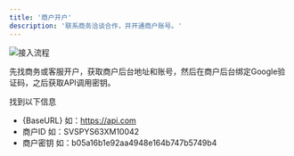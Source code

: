 ```yaml
---
title: '商户开户'
description: '联系商务洽谈合作，并开通商户账号。'
---
```


<img
  className="block"
  src="/docs/images/pay247_dev.png"
  alt="接入流程"
/>


先找商务或客服开户，获取商户后台地址和账号，然后在商户后台绑定Google验证码，之后获取API调用密钥。

找到以下信息

* {BaseURL} 如：https://api.com
* 商户ID  如：SVSPYS63XM10042
* 商户密钥 如：b05a16b1e92aa4948e164b747b5749b4